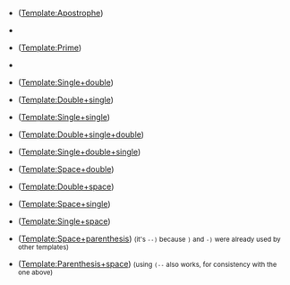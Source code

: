 <!--This is transcluded into all these templates' /doc pages to save time.-->
<div style="float:right; padding:0 1em;">{{navbar|Quotation mark templates|plain=y}}</div>
* {{tn|'}} ([[Template:Apostrophe]])
* {{tn|'s}}
* {{tn|′}} ([[Template:Prime]])
* {{tn|&apos;&apos;}}
* {{tn|' "}} ([[Template:Single+double]])
* {{tn|" '}} ([[Template:Double+single]])
* {{tn|' '}} ([[Template:Single+single]])
* {{tn|" ' "}} ([[Template:Double+single+double]])
* {{tn|' " '}} ([[Template:Single+double+single]])
* {{tn|-"}} ([[Template:Space+double]])
* {{tn|"-}} ([[Template:Double+space]])
* {{tn|-'}} ([[Template:Space+single]])
* {{tn|'-}} ([[Template:Single+space]])
* {{tn|--)}} ([[Template:Space+parenthesis]]) <small>(it's <code>--)</code> because <code>)</code> and <code>-)</code> were already used by other templates)</small>
* {{tn|(-}} ([[Template:Parenthesis+space]]) <small>(using <code>(--</code> also works, for consistency with the one above)</small><noinclude>
{{documentation}}
<!-- Categories go on the /doc subpage and interwikis go on Wikidata. -->
</noinclude>